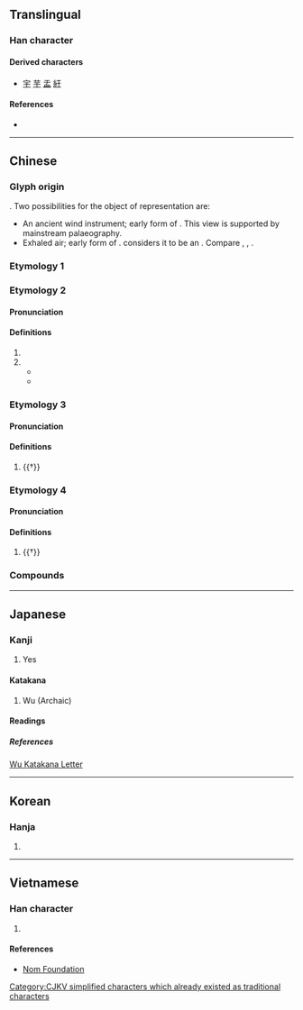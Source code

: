 {{also|千|干|子|扵|於|モ}}
{{character info/new}}
<!-- may be replaced by zh-forms -->
==Translingual==
{{stroke order|type=animate}}

===Han character===
{{Han char|rn=7|rad=二|as=01|sn=3|four=10400|canj=MD|ids=⿱一𬺰,⿻二亅,⿻丁一}}

====Derived characters====
* [[宇]] [[芋]] [[盂]] [[紆]]

====References====
* {{Han ref|kx=0086.060|dkj=00252|dj=0177.040|hdz=10004.050|uh=4E8E|ud=20110|bh=A45F|bd=42079}}

----

==Chinese==

===Glyph origin===
{{Han etym}}
{{liushu|p}}. Two possibilities for the object of representation are:
* An ancient wind instrument; early form of {{och-l|竽}}. This view is supported by mainstream palaeography.
* Exhaled air; early form of {{och-l|吁|to sigh}}. ''{{w|Shuowen}}'' considers it to be an {{Han compound|一|丂|ls=ic|t1=flat stream of air|t2=to exhale|nocap=y}}. Compare {{zh-l|*乎}}, {{zh-l|*兮}}, {{zh-l|*号}}.

===Etymology 1===
{{zh-see|於}}

===Etymology 2===
{{zh-forms|alt=亏,亐}}

====Pronunciation====
{{zh-pron
|m=yú
|c=jyu4,jyu1
|h=
|mn=xm,twv:û/qz,twv:u/zz,tw:î
|w=
|mc=y
|oc=y
|ma=
|cat=pn
}}

====Definitions====
{{zh-hanzi}}

# {{surname|lang=zh}}
# {{n-g|Used in several names and proper nouns.}}
#* {{zh-x|單{chán}于|chief of the Xiongnu; a Chinese surname}}
#* {{zh-x|^淳于|a Chinese surname}}

===Etymology 3===
{{zh-forms}}

====Pronunciation====
{{zh-pron
|m=yū
|cat=a
}}

====Definitions====
{{zh-hanzi}}

# {{†}} {{zh-alt-form|迂|[[large]]; [[vast]]; [[wide]]}}

===Etymology 4===
{{zh-forms}}

====Pronunciation====
{{zh-pron
|m=xū
|cat=
}}

====Definitions====
{{zh-hanzi}}

# {{†}} {{zh-alt-form|吁|{{n-g|An interjection.}}}} {{zh-only|于嗟||于咨}}

===Compounds===
{{zh-der|于于|于嗟|于徐|于思|于時|于歸|于闐|于飛|于飛之樂|伊于胡底|刑于|友于|叔于田|君子于役|單于|大叔于田|大單于|淳于|燕燕于飛|福生于微|錞于|鳳凰于飛|鳳皇于蜚}}

----

==Japanese==

===Kanji===
{{ja-kanji|grade=|rs=二01}}
# Yes

====Katakana====
# Wu (Archaic)

====Readings====
{{ja-readings
|on=う, く,　ゆ
|kun=ここ-に, ゆ-く
}}

=====References=====
[https://commons.wikimedia.org/wiki/File:Katakana_obsolete_wu.svg Wu Katakana Letter]
----

==Korean==

===Hanja===
{{ko-hanja|hangeul=우|rv=u|mr=u}}

# {{defn|lang=ko|sort=二01}}

----

==Vietnamese==

===Han character===
{{vi-hantu|[[vu]], [[vo]], [[vò]]|rs=二01}}

# {{defn|lang=vi|sort=二01}}

====References====
* [http://nomfoundation.org/common/nom_details.php?codepoint=4e8e Nom Foundation]

[[Category:CJKV simplified characters which already existed as traditional characters]]